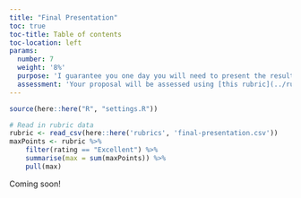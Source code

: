 ```yaml
---
title: "Final Presentation"
toc: true
toc-title: Table of contents
toc-location: left
params:
  number: 7
  weight: '8%'
  purpose: 'I guarantee you one day you will need to present the results of a project you have worked on to someone in a professional settings, so this is an opportunity to practice that before stakes are higher.'
  assessment: 'Your proposal will be assessed using [this rubric](../rubrics/final-presentation/rubric.qmd){target="_blank"}.'
---
```


```r
source(here::here("R", "settings.R"))

# Read in rubric data
rubric <- read_csv(here::here('rubrics', 'final-presentation.csv'))
maxPoints <- rubric %>%
    filter(rating == "Excellent") %>%
    summarise(max = sum(maxPoints)) %>%
    pull(max)
```

Coming soon!
